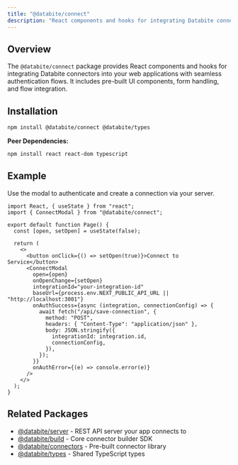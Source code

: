 ```yaml
---
title: "@databite/connect"
description: "React components and hooks for integrating Databite connectors into your web applications"
---
```


## Overview

The `@databite/connect` package provides React components and hooks for integrating Databite connectors into your web applications with seamless authentication flows. It includes pre-built UI components, form handling, and flow integration.

## Installation

```bash
npm install @databite/connect @databite/types
```

**Peer Dependencies:**

```bash
npm install react react-dom typescript
```

## Example

Use the modal to authenticate and create a connection via your server.

```tsx
import React, { useState } from "react";
import { ConnectModal } from "@databite/connect";

export default function Page() {
  const [open, setOpen] = useState(false);

  return (
    <>
      <button onClick={() => setOpen(true)}>Connect to Service</button>
      <ConnectModal
        open={open}
        onOpenChange={setOpen}
        integrationId="your-integration-id"
        baseUrl={process.env.NEXT_PUBLIC_API_URL || "http://localhost:3001"}
        onAuthSuccess={async (integration, connectionConfig) => {
          await fetch("/api/save-connection", {
            method: "POST",
            headers: { "Content-Type": "application/json" },
            body: JSON.stringify({
              integrationId: integration.id,
              connectionConfig,
            }),
          });
        }}
        onAuthError={(e) => console.error(e)}
      />
    </>
  );
}
```

## Related Packages

- [@databite/server](/packages/server) - REST API server your app connects to
- [@databite/build](/packages/build) - Core connector builder SDK
- [@databite/connectors](/packages/connectors) - Pre-built connector library
- [@databite/types](/packages/types) - Shared TypeScript types

